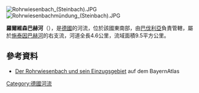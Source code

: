 {{Multiple issues|
{{Expand language|1=de|time=2020-08-29T04:14:59+00:00}}
{{Onesource|time=2020-08-29T04:14:59+00:00}}
}}
{{Coord|49|55|35.36|N|9|23|36.22|E|display=title}}
[[Image:Rohrwiesenbach_(Steinbach).JPG|right]]
[[Image:Rohrwiesenbachmündung_(Steinbach).JPG|right]]

'''羅爾維森巴赫河'''（{{lang-de|Rohrwiesenbach}}），是[[德國|德國]]的河流，位於該國東南部，由[[巴伐利亞|巴伐利亞]]負責管轄，屬於[[施泰因巴赫河_(哈芬洛爾河支流)|施泰因巴赫河]]的右支流，河道全長4.6公里，流域面積9.5平方公里。

==參考資料==
* [http://geoportal.bayern.de/bayernatlas/default?lon=4313142.0&lat=5533978.0&zoom=9&base=951 Der Rohrwiesenbach und sein Einzugsgebiet] auf dem BayernAtlas

{{Germany-geo-stub}}
[[Category:德國河流|Category:德國河流]]